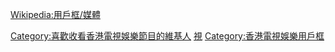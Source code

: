 {{Userbox
  |id=[[F:ViuTVsix-logo.svg|60px]]
  |id-c=#ffffff
  |id-fc=#0a7deb
  |info=這個用户喜歡收看 [[ViuTVsix|<span style="color:#ffffff">ViuTVsix</span>]] 的節目。
  |info-c=#0a7deb
  |info-fc=#ffffff
  |border-c=#0a7deb
}}<includeonly>[[Category:喜歡收看香港電視娛樂節目的維基人]]</includeonly><noinclude>
[[Category:媒體用戶框模板|視]]
</noinclude><noinclude>{{Clear}}[[Wikipedia:用戶框/媒體]][[Category:香港電視娛樂用戶框]]
</noinclude>